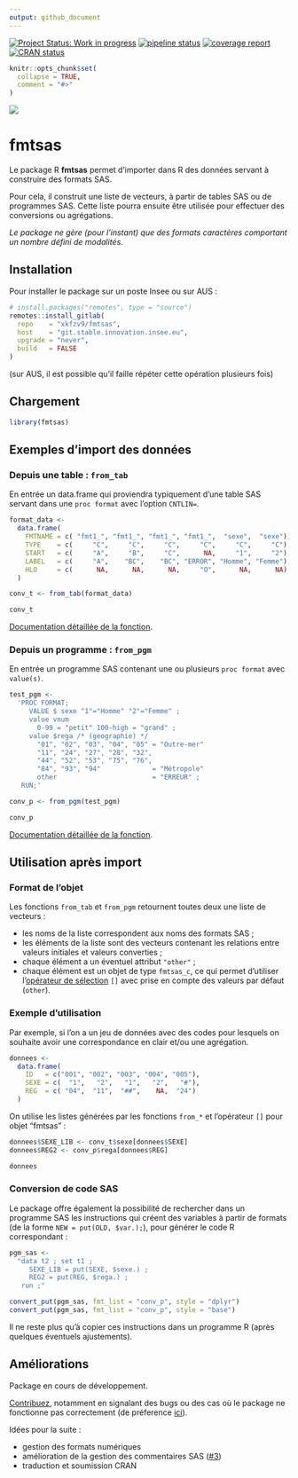 ```yaml
---
output: github_document
---
```


<!-- README.md is generated from README.Rmd. Please edit that file -->

<!-- badges: start -->
[![Project Status: Work in progress](https://www.repostatus.org/badges/latest/wip.svg)](https://www.repostatus.org/#wip)
[![pipeline status](https://git.stable.innovation.insee.eu/xkfzv9/fmtsas/badges/master/pipeline.svg)](https://git.stable.innovation.insee.eu/xkfzv9/fmtsas/pipelines)
[![coverage report](https://git.stable.innovation.insee.eu/xkfzv9/fmtsas/badges/master/coverage.svg)](https://git.stable.innovation.insee.eu/xkfzv9/fmtsas/commits/master)
[![CRAN status](https://www.r-pkg.org/badges/version/fmtsas)](https://cran.r-project.org/package=fmtsas)
<!-- badges: end -->

```r
knitr::opts_chunk$set(
  collapse = TRUE,
  comment = "#>"
)
```

![](https://git.stable.innovation.insee.eu/uploads/-/system/project/avatar/3136/visuel_fmt_sas.png?width=64)

# fmtsas

Le package R **fmtsas** permet d'importer dans R des données servant à
construire des formats SAS.

Pour cela, il construit une liste de vecteurs, à partir de tables SAS ou de
programmes SAS. Cette liste pourra ensuite être utilisée pour effectuer des
conversions ou agrégations.

_Le package ne gère (pour l'instant) que des formats caractères comportant un
nombre défini de modalités._

## Installation

Pour installer le package sur un poste Insee ou sur AUS :

```r
# install.packages("remotes", type = "source")
remotes::install_gitlab(
  repo    = "xkfzv9/fmtsas",
  host    = "git.stable.innovation.insee.eu",
  upgrade = "never",
  build   = FALSE
)
```
(sur AUS, il est possible qu'il faille répéter cette opération plusieurs fois)

## Chargement

```r
library(fmtsas)
```

## Exemples d'import des données

### Depuis une table : `from_tab`

En entrée un data.frame qui proviendra typiquement d'une table SAS servant dans
une `proc format` avec l'option `CNTLIN=`.

```r
format_data <- 
  data.frame(
    FMTNAME = c( "fmt1_", "fmt1_", "fmt1_", "fmt1_",  "sexe",  "sexe"),
    TYPE    = c(     "C",     "C",     "C",     "C",     "C",     "C"),
    START   = c(     "A",     "B",     "C",      NA,     "1",     "2"),
    LABEL   = c(     "A",    "BC",    "BC", "ERROR", "Homme", "Femme"),
    HLO     = c(      NA,      NA,      NA,     "O",      NA,      NA)
  )

conv_t <- from_tab(format_data)

conv_t
```

[Documentation détaillée de la fonction](http://xkfzv9.pages.innovation.insee.eu/fmtsas/reference/from_tab.html).
<!-- lien en dur, trouver un moyen de rendre cela portable -->

### Depuis un programme : `from_pgm`

En entrée un programme SAS contenant une ou plusieurs `proc format` avec
`value(s)`.

```r
test_pgm <-
  'PROC FORMAT;
     VALUE $ sexe "1"="Homme" "2"="Femme" ;
     value vnum
       0-99 = "petit" 100-high = "grand" ; 
     value $rega /* (geographie) */
       "01", "02", "03", "04", "05" = "Outre-mer"
       "11", "24", "27", "28", "32",
       "44", "52", "53", "75", "76",
       "84", "93", "94"             = "Métropole"
       other                        = "ERREUR" ;
   RUN;'

conv_p <- from_pgm(test_pgm)

conv_p
```

[Documentation détaillée de la fonction](http://xkfzv9.pages.innovation.insee.eu/fmtsas/reference/from_pgm.html).
<!-- lien en dur, trouver un moyen de rendre cela portable -->

## Utilisation après import

### Format de l'objet

Les fonctions `from_tab` et `from_pgm` retournent toutes deux une liste de
vecteurs :

- les noms de la liste correspondent aux noms des formats SAS ;
- les éléments de la liste sont des vecteurs contenant les relations entre
  valeurs initiales et valeurs converties ;
- chaque élément a un éventuel attribut `"other"` ;
- chaque élément est un objet de type `fmtsas_c`, ce qui permet d'utiliser
  l'[opérateur de sélection](http://xkfzv9.pages.innovation.insee.eu/fmtsas/reference/extract.fmtsas_c.html)
  `[]` avec prise en compte des valeurs par défaut (`other`).

### Exemple d'utilisation

Par exemple, si l'on a un jeu de données avec des codes pour lesquels on
souhaite avoir une correspondance en clair et/ou une agrégation.

```r
donnees <-
  data.frame(
    ID   = c("001", "002", "003", "004", "005"),
    SEXE = c(  "1",   "2",   "1",   "2",   "#"),
    REG  = c( "04",  "11",  "##",    NA,  "24")
  )
```

On utilise les listes générées par les fonctions `from_*` et l’opérateur `[]`
pour objet “fmtsas” :

```r
donnees$SEXE_LIB <- conv_t$sexe[donnees$SEXE]
donnees$REG2 <- conv_p$rega[donnees$REG]

donnees
```

### Conversion de code SAS

Le package offre également la possibilité de rechercher dans un programme SAS 
les instructions qui créent des variables à partir de formats (de la forme
`NEW = put(OLD, $var.);`), pour générer le code R correspondant :

```r
pgm_sas <-
  "data t2 ; set t1 ;
     SEXE_LIB = put(SEXE, $sexe.) ;
     REG2 = put(REG, $rega.) ;
   run ;"

convert_put(pgm_sas, fmt_list = "conv_p", style = "dplyr")
convert_put(pgm_sas, fmt_list = "conv_p", style = "base")
```

Il ne reste plus qu'à copier ces instructions dans un programme R (après
quelques éventuels ajustements).

## Améliorations

Package en cours de développement.

[Contribuez](https://git.stable.innovation.insee.eu/xkfzv9/fmtsas), notamment en
signalant des bugs ou des cas où le package ne fonctionne pas correctement (de
préference [ici](https://git.stable.innovation.insee.eu/xkfzv9/fmtsas/issues)).

Idées pour la suite :

  - gestion des formats numériques
  - amélioration de la gestion des commentaires SAS
    ([#3](https://git.stable.innovation.insee.eu/xkfzv9/fmtsas/issues/3))
  - traduction et soumission CRAN

